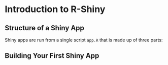 # Introduction to R-Shiny

## Structure of a Shiny App
Shiny apps are run from a single script `app.R` that is made up of three parts:

## Building Your First Shiny App
